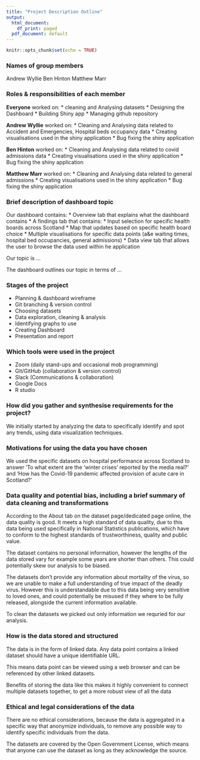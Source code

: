 ```yaml
---
title: "Project Description Outline"
output:
  html_document:
    df_print: paged
  pdf_document: default
---
```


```r
knitr::opts_chunk$set(echo = TRUE)
```

### Names of group members

Andrew Wyllie
Ben Hinton
Matthew Marr


### Roles & responsibilities of each member

**Everyone** worked on:
* cleaning and Analysing datasets
* Designing the Dashboard
* Building Shiny app
* Managing github repository

**Andrew Wyllie** worked on:
* Cleaning and Analysing data related to Accident and Emergencies, Hospital beds occupancy data
* Creating visualisations used in the shiny application
* Bug fixing the shiny application

**Ben Hinton** worked on:
* Cleaning and Analysing data related to covid admissions data
* Creating visualisations used in the shiny application
* Bug fixing the shiny application

**Matthew Marr** worked on:
* Cleaning and Analysing data related to general admissions
* Creating visualisations used in the shiny application
* Bug fixing the shiny application

### Brief description of dashboard topic

Our dashboard contains:
* Overview tab that explains what the dashboard contains
* A findings tab that contains:
    * Input selection for specific health boards across Scotland
    * Map that updates based on specific health board choice
    * Multiple visualisations for specific data points (a&e waiting times, hospital bed occupancies, general admissions)
* Data view tab that allows the user to browse the data used within he application

Our topic is ...

The dashboard outlines our topic in terms of ...

### Stages of the project

* Planning & dashboard wireframe
* Git branching & version control
* Choosing datasets
* Data exploration, cleaning & analysis
* Identifying graphs to use
* Creating Dashboard
* Presentation and report


### Which tools were used in the project

* Zoom (daily stand-ups and occasional mob programming)
* Git/GitHub (collaboration & version control)
* Slack (Communications & collaboration)
* Google Docs
* R studio


### How did you gather and synthesise requirements for the project?

We initially started by analyzing the data to specifically identify and spot any trends,
using data visualization techniques.

### Motivations for using the data you have chosen

We used the specific datasets on hospital performance across Scotland to answer 'To what extent are the ‘winter crises’ reported by the media real?' and 'How has the Covid-19 pandemic affected provision of acute care in Scotland?'

### Data quality and potential bias, including a brief summary of data cleaning and transformations

According to the About tab on the dataset page/dedicated page online, the data quality is good. It meets a high standard of data quality, due to this data being used specifically in National Statistics publications, which have to conform to the highest standards of trustworthiness, quality and public value.

The dataset contains no personal information, however the lengths of the data stored vary for example some years are shorter than others. This could potentially skew our analysis to be biased.

The datasets don't provide any information about mortality of the virus, so we are unable to make a full understanding of true impact of the deadly virus. However this is understandable due to this data being very sensitive to loved ones, and could potentially be misused if they where to be fully released, alongside the current information available.

To clean the datasets we picked out only information we requried for our analysis.

### How is the data stored and structured

The data is in the form of linked data. Any data point contains a linked dataset should have a unique identifiable URL.

This means data point can be viewed using a web browser and can be referenced by other linked datasets.

Benefits of storing the data like this makes it highly convenient to connect multiple datasets together, to get a more robust view of all the data

### Ethical and legal considerations of the data

There are no ethical considerations, because the data is aggregated in a specific way that anonymize individuals, to remove any possible way to identify specific individuals from the data.

The datasets are covered by the Open Government License, which means that anyone can use the dataset as long as they acknowledge the source.